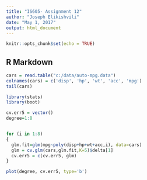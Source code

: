 ```yaml
---
title: "IS605- Assignment 12"
author: "Joseph Elikishvili"
date: "May 1, 2017"
output: html_document
---
```


```r
knitr::opts_chunk$set(echo = TRUE)
```

## R Markdown

```r
cars = read.table("c:/data/auto-mpg.data")
colnames(cars) = c('disp', 'hp', 'wt', 'acc', 'mpg')
tail(cars)

library(stats)
library(boot)

cv.err5 = vector()
degree=1:8


for (i in 1:8)
{
  glm.fit=glm(mpg~poly(disp+hp+wt+acc,i), data=cars)
  glm = cv.glm(cars,glm.fit,K=5)$delta[1]
  cv.err5 = c(cv.err5, glm)
}

plot(degree, cv.err5, type='b')


```